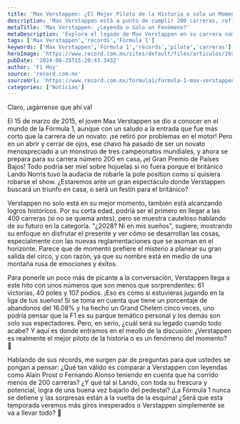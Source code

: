```yaml
---
title: 'Max Verstappen: ¿El Mejor Piloto de la Historia o solo un Momento?'
description: 'Max Verstappen está a punto de cumplir 200 carreras, reflexionamos si es el mejor o un fenómeno pasajero en la Fórmula 1. ¡Descubre sus logros y más!'
metaTitle: 'Max Verstappen: ¿Leyenda o Solo un Fenómeno?'
metaDescription: 'Explora el legado de Max Verstappen en su carrera número 200. ¿Es el mejor piloto de la historia o solo un fenómeno del momento?'
tags: ['Max Verstappen','récords','Fórmula 1']
keywords: ['Max Verstappen','Fórmula 1','récords','piloto','carreras']
heroImage: 'https://www.record.com.mx/sites/default/files/articulos/2024/08/24/si202406230375_hires_jpeg_24bit_rgb_1.jpg'
pubDate: '2024-08-25T15:20:43.343Z'
author: 'F1 Hoy'
source: 'record.com.mx'
sourceUrl: 'https://www.record.com.mx/formula1/formula-1-max-verstappen-correra-su-carrera-200-en-el-gran-premio-de-paises-bajos-2024'
categories: ['Noticias']
---
```

Claro, ¡agárrense que ahí va! 

El 15 de marzo de 2015, el joven Max Verstappen se dio a conocer en el mundo de la Fórmula 1, aunque con un saludo a la entrada que fue más corto que la carrera de un novato: ¡se retiró por problemas en el motor! Pero en un abrir y cerrar de ojos, ese chavo ha pasado de ser un novato menospreciado a un monstruo de tres campeonatos mundiales, y ahora se prepara para su carrera número 200 en casa, ¡el Gran Premio de Países Bajos! Todo podría ser miel sobre hojuelas si no fuera porque el británico Lando Norris tuvo la audacia de robarle la pole position como si quisiera robarse el show. ¿Estaremos ante un gran espectáculo donde Verstappen buscará un triunfo en casa, o será un festín para el británico?

Verstappen no solo está en su mejor momento, también está alcanzando logros históricos. Por su corta edad, podría ser el primero en llegar a las 400 carreras (si no se quema antes), pero se muestra cauteloso hablando de su futuro en la categoría. "¿2028? Ni en mis sueños", sugiere, mostrando su enfoque en disfrutar el presente y ver cómo se desarrollan las cosas, especialmente con las nuevas reglamentaciones que se asoman en el horizonte. Parece que de momento prefiere el misterio a planear su gran salida del circo, y con razón, ya que su nombre está en medio de una montaña rusa de emociones y éxitos.

Para ponerle un poco más de picante a la conversación, Verstappen llega a este hito con unos números que son menos que sorprendentes: 61 victorias, 40 poles y 107 podios. ¡Eso es como si estuvieras jugando en la liga de tus sueños! Si se toma en cuenta que tiene un porcentaje de abandonos del 16.08% y ha hecho un Grand Chelem cinco veces, uno podría pensar que la F1 es su parque temático personal y los demás son solo sus espectadores. Pero, en serio, ¿cuál será su legado cuando todo acabe? Y aquí es donde entramos en el meollo de la discusión: ¿Verstappen es realmente el mejor piloto de la historia o es un fenómeno del momento? 🚀

Hablando de sus récords, me surgen par de preguntas para que ustedes se pongan a pensar: ¿Qué tan válido es comparar a Verstappen con leyendas como Alain Prost o Fernando Alonso teniendo en cuenta que ha corrido menos de 200 carreras? ¿Y qué tal si Lando, con toda su frescura y potencial, logra de una buena vez bajarlo del pedestal? ¡La Fórmula 1 nunca se detiene y las sorpresas están a la vuelta de la esquina! ¿Será que esta temporada veremos más giros inesperados o Verstappen simplemente se va a llevar todo? 🤔



